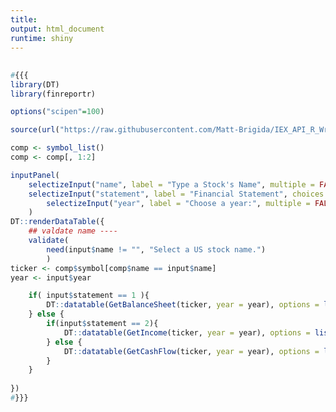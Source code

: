 ```yaml
---
title: 
output: html_document
runtime: shiny
---
```



## 

```r
#{{{
library(DT)
library(finreportr)

options("scipen"=100)

source(url("https://raw.githubusercontent.com/Matt-Brigida/IEX_API_R_Wrapper/master/iex_api.R"))

comp <- symbol_list()
comp <- comp[, 1:2]

inputPanel(
    selectizeInput("name", label = "Type a Stock's Name", multiple = FALSE, choices = comp$name),
    selectizeInput("statement", label = "Financial Statement", choices = list("Balance Sheet" = 1, "Income Statement" = 2, "Cash Flow" = 3), selected = 2, width = '800px'),
        selectizeInput("year", label = "Choose a year:", multiple = FALSE, choices = list(2015, 2016, 2017, 2018))
    )
DT::renderDataTable({
    ## valdate name ----
    validate(
        need(input$name != "", "Select a US stock name.")
        )
ticker <- comp$symbol[comp$name == input$name]
year <- input$year

    if( input$statement == 1 ){
        DT::datatable(GetBalanceSheet(ticker, year = year), options = list(pageLength = 5))
    } else {
        if(input$statement == 2){
            DT::datatable(GetIncome(ticker, year = year), options = list(pageLength = 5))
        } else {
            DT::datatable(GetCashFlow(ticker, year = year), options = list(pageLength = 5))
        }
    }
    
})
#}}}
```

